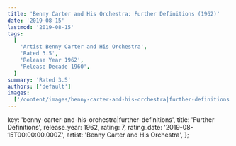 ```yaml
---
title: 'Benny Carter and His Orchestra: Further Definitions (1962)'
date: '2019-08-15'
lastmod: '2019-08-15'
tags:
  [
    'Artist Benny Carter and His Orchestra',
    'Rated 3.5',
    'Release Year 1962',
    'Release Decade 1960',
  ]
summary: 'Rated 3.5'
authors: ['default']
images:
  ['/content/images/benny-carter-and-his-orchestra|further-definitions.jpg']
---
```


  key: 'benny-carter-and-his-orchestra|further-definitions',
  title: 'Further Definitions',
  release_year: 1962,
  rating: 7,
  rating_date: '2019-08-15T00:00:00.000Z',
  artist: 'Benny Carter and His Orchestra',
};

<MusicRating data={data} />
